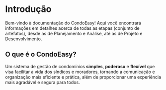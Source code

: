 # Introdução
 
Bem-vindo à documentação do CondoEasy! Aqui você encontrará informações em detalhes acerca de todas as etapas (conjunto de artefatos), desde as de Planejamento e Análise, até as de Projeto e Desenvolvimento.

## O que é o CondoEasy?

Um sistema de gestão de condomínios **simples**, **poderoso** e **flexível** que visa facilitar a vida dos síndicos e moradores, tornando a comunicação e organização mais eficiente e prática, além de proporcionar uma experiência mais agradável e segura para todos.

